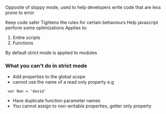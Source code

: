Opposite of sloppy mode, used to help developers write code that are less prone to error

Keep code safer
Tightens the rules for certain behaviours
Help javascript perform some optimizations
Applies to:

1. Entire scripts
2. Functions

By default strict mode is applied to modules

### What you can't do in strict mode

- Add properties to the global scope
- cannot use the name of a read only property e.g

```
 var Nan = 'david'

```

- Have duplicate function parameter names
- You cannot assign to non-writable properties, getter only property
